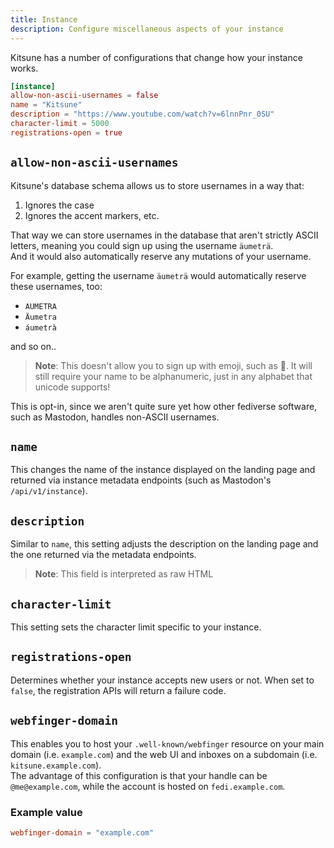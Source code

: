 ```yaml
---
title: Instance
description: Configure miscellaneous aspects of your instance
---
```


Kitsune has a number of configurations that change how your instance works.

```toml
[instance]
allow-non-ascii-usernames = false
name = "Kitsune"
description = "https://www.youtube.com/watch?v=6lnnPnr_0SU"
character-limit = 5000
registrations-open = true
```

## `allow-non-ascii-usernames`

Kitsune's database schema allows us to store usernames in a way that:

1. Ignores the case
2. Ignores the accent markers, etc.

That way we can store usernames in the database that aren't strictly ASCII letters, meaning you could sign up using the username `äumeträ`.  
And it would also automatically reserve any mutations of your username.

For example, getting the username `äumeträ` would automatically reserve these usernames, too:

- `AUMETRA`
- `Äumetra`
- `áumetrà`

and so on..

> **Note**: This doesn't allow you to sign up with emoji, such as 🎈. It will still require your name to be alphanumeric, just in any alphabet that unicode supports!

This is opt-in, since we aren't quite sure yet how other fediverse software, such as Mastodon, handles non-ASCII usernames.

## `name`

This changes the name of the instance displayed on the landing page and returned via instance metadata endpoints (such as Mastodon's `/api/v1/instance`).

## `description`

Similar to `name`, this setting adjusts the description on the landing page and the one returned via the metadata endpoints.

> **Note**: This field is interpreted as raw HTML

## `character-limit`

This setting sets the character limit specific to your instance.

## `registrations-open`

Determines whether your instance accepts new users or not. When set to `false`, the registration APIs will return a failure code.

## `webfinger-domain`

This enables you to host your `.well-known/webfinger` resource on your main domain (i.e. `example.com`) and the web UI and inboxes on a subdomain (i.e. `kitsune.example.com`).  
The advantage of this configuration is that your handle can be `@me@example.com`, while the account is hosted on `fedi.example.com`.

### Example value

```toml
webfinger-domain = "example.com"
```
